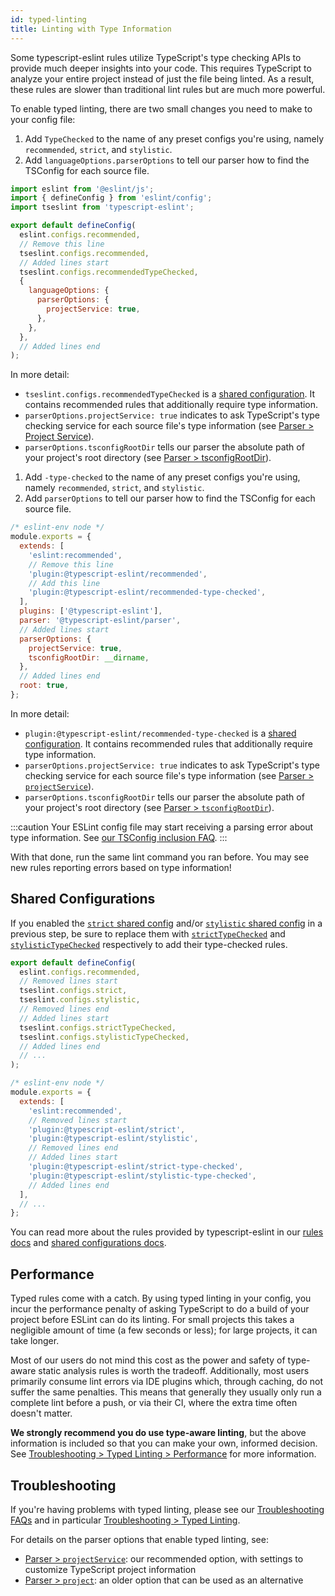```yaml
---
id: typed-linting
title: Linting with Type Information
---
```



Some typescript-eslint rules utilize TypeScript's type checking APIs to provide much deeper insights into your code.
This requires TypeScript to analyze your entire project instead of just the file being linted.
As a result, these rules are slower than traditional lint rules but are much more powerful.

To enable typed linting, there are two small changes you need to make to your config file:

<Tabs groupId="eslint-config">
<TabItem value="Flat Config">

1. Add `TypeChecked` to the name of any preset configs you're using, namely `recommended`, `strict`, and `stylistic`.
2. Add `languageOptions.parserOptions` to tell our parser how to find the TSConfig for each source file.

```js title="eslint.config.mjs"
import eslint from '@eslint/js';
import { defineConfig } from 'eslint/config';
import tseslint from 'typescript-eslint';

export default defineConfig(
  eslint.configs.recommended,
  // Remove this line
  tseslint.configs.recommended,
  // Added lines start
  tseslint.configs.recommendedTypeChecked,
  {
    languageOptions: {
      parserOptions: {
        projectService: true,
      },
    },
  },
  // Added lines end
);
```

In more detail:

- `tseslint.configs.recommendedTypeChecked` is a [shared configuration](../users/Shared_Configurations.mdx). It contains recommended rules that additionally require type information.
- `parserOptions.projectService: true` indicates to ask TypeScript's type checking service for each source file's type information (see [Parser > Project Service](../packages/Parser.mdx#projectservice)).
- `parserOptions.tsconfigRootDir` tells our parser the absolute path of your project's root directory (see [Parser > tsconfigRootDir](../packages/Parser.mdx#tsconfigrootdir)).

</TabItem>
<TabItem value="Legacy Config">

1. Add `-type-checked` to the name of any preset configs you're using, namely `recommended`, `strict`, and `stylistic`.
2. Add `parserOptions` to tell our parser how to find the TSConfig for each source file.

```js title=".eslintrc.cjs"
/* eslint-env node */
module.exports = {
  extends: [
    'eslint:recommended',
    // Remove this line
    'plugin:@typescript-eslint/recommended',
    // Add this line
    'plugin:@typescript-eslint/recommended-type-checked',
  ],
  plugins: ['@typescript-eslint'],
  parser: '@typescript-eslint/parser',
  // Added lines start
  parserOptions: {
    projectService: true,
    tsconfigRootDir: __dirname,
  },
  // Added lines end
  root: true,
};
```

In more detail:

- `plugin:@typescript-eslint/recommended-type-checked` is a [shared configuration](../users/Shared_Configurations.mdx). It contains recommended rules that additionally require type information.
- `parserOptions.projectService: true` indicates to ask TypeScript's type checking service for each source file's type information (see [Parser > `projectService`](../packages/Parser.mdx#projectservice)).
- `parserOptions.tsconfigRootDir` tells our parser the absolute path of your project's root directory (see [Parser > `tsconfigRootDir`](../packages/Parser.mdx#tsconfigrootdir)).

</TabItem>
</Tabs>

:::caution
Your ESLint config file may start receiving a parsing error about type information.
See [our TSConfig inclusion FAQ](../../troubleshooting/typed-linting#i-get-errors-telling-me-eslint-was-configured-to-run--however-that-tsconfig-does-not--none-of-those-tsconfigs-include-this-file).
:::

With that done, run the same lint command you ran before.
You may see new rules reporting errors based on type information!

## Shared Configurations

If you enabled the [`strict` shared config](../users/Shared_Configurations.mdx#strict) and/or [`stylistic` shared config](../users/Shared_Configurations.mdx#stylistic) in a previous step, be sure to replace them with [`strictTypeChecked`](../users/Shared_Configurations.mdx#strict-type-checked) and [`stylisticTypeChecked`](../users/Shared_Configurations.mdx#stylistic-type-checked) respectively to add their type-checked rules.

<Tabs groupId="eslint-config">
<TabItem value="Flat Config">

```js title="eslint.config.mjs"
export default defineConfig(
  eslint.configs.recommended,
  // Removed lines start
  tseslint.configs.strict,
  tseslint.configs.stylistic,
  // Removed lines end
  // Added lines start
  tseslint.configs.strictTypeChecked,
  tseslint.configs.stylisticTypeChecked,
  // Added lines end
  // ...
);
```

</TabItem>
<TabItem value="Legacy Config">

```js title=".eslintrc.cjs"
/* eslint-env node */
module.exports = {
  extends: [
    'eslint:recommended',
    // Removed lines start
    'plugin:@typescript-eslint/strict',
    'plugin:@typescript-eslint/stylistic',
    // Removed lines end
    // Added lines start
    'plugin:@typescript-eslint/strict-type-checked',
    'plugin:@typescript-eslint/stylistic-type-checked',
    // Added lines end
  ],
  // ...
};
```

</TabItem>
</Tabs>

You can read more about the rules provided by typescript-eslint in our [rules docs](/rules) and [shared configurations docs](../users/Shared_Configurations.mdx).

## Performance

Typed rules come with a catch.
By using typed linting in your config, you incur the performance penalty of asking TypeScript to do a build of your project before ESLint can do its linting.
For small projects this takes a negligible amount of time (a few seconds or less); for large projects, it can take longer.

Most of our users do not mind this cost as the power and safety of type-aware static analysis rules is worth the tradeoff.
Additionally, most users primarily consume lint errors via IDE plugins which, through caching, do not suffer the same penalties.
This means that generally they usually only run a complete lint before a push, or via their CI, where the extra time often doesn't matter.

**We strongly recommend you do use type-aware linting**, but the above information is included so that you can make your own, informed decision.
See [Troubleshooting > Typed Linting > Performance](../troubleshooting/typed-linting/Performance.mdx) for more information.

## Troubleshooting

If you're having problems with typed linting, please see our [Troubleshooting FAQs](../troubleshooting/faqs/General.mdx) and in particular [Troubleshooting > Typed Linting](../troubleshooting/typed-linting/index.mdx).

For details on the parser options that enable typed linting, see:

- [Parser > `projectService`](../packages/Parser.mdx#projectservice): our recommended option, with settings to customize TypeScript project information
- [Parser > `project`](../packages/Parser.mdx#project): an older option that can be used as an alternative
